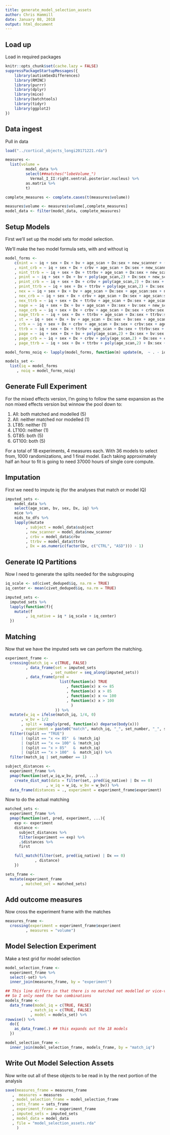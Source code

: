 ```yaml
---
title: generate_model_selection_assets
author: Chris Hammill
date: January 08, 2018
output: html_document
---
```


## Load up

Load in required packages

```r
knitr::opts_chunk$set(cache.lazy = FALSE)
suppressPackageStartupMessages({
    library(autismSexDifferences)
    library(RMINC)
    library(purrr)
    library(dplyr)
    library(mice)
    library(batchtools)
    library(tidyr)
    library(ggplot2)
})
```


## Data ingest

Pull in data

```r
load("../cortical_objects_longi20171221.rda")

measures <-
  list(volume = 
         model_data %>%
         select(##matches("lobeVolume_")
           Vermal_I_II:right.ventral.posterior.nucleus) %>%
         as.matrix %>%
         t)

complete_measures <- complete.cases(t(measures$volume))

measures$volume <- measures$volume[,complete_measures]
model_data <- filter(model_data, complete_measures)
```

## Setup Models

First we'll set up the model sets for model selection.

We'll make the two model formula sets, with and without iq

```r
model_forms <-
    c(nint = ~ iq + sex + Dx + bv + age_scan + Dx:sex + new_scanner + (1 | subject)
    , nint_crb = ~ iq + sex + Dx + crbv + age_scan + Dx:sex + new_scanner + (1 | subject)
    , nint_ttrb = ~ iq + sex + Dx + ttrbv + age_scan + Dx:sex + new_scanner + (1 | subject)
    , pnint = ~ iq + sex + Dx + bv + poly(age_scan,2) + Dx:sex + new_scanner + (1 | subject)
    , pnint_crb = ~ iq + sex + Dx + crbv + poly(age_scan,2) + Dx:sex + new_scanner + (1 | subject)
    , pnint_ttrb = ~ iq + sex + Dx + ttrbv + poly(age_scan,2) + Dx:sex + new_scanner + (1 | subject)
    , nex = ~ iq + sex + Dx + bv + age_scan + Dx:sex + age_scan:sex + new_scanner + (1 | subject)
    , nex_crb = ~ iq + sex + Dx + crbv + age_scan + Dx:sex + age_scan:sex + new_scanner + (1 | subject)
    , nex_ttrb = ~ iq + sex + Dx + ttrbv + age_scan + Dx:sex + age_scan:sex + new_scanner + (1 | subject)
    , nage = ~ iq + sex + Dx + bv + age_scan + Dx:sex + bv:sex + new_scanner + (1 | subject)
    , nage_crb = ~ iq + sex + Dx + crbv + age_scan + Dx:sex + crbv:sex + new_scanner + (1 | subject)
    , nage_ttrb = ~ iq + sex + Dx + ttrbv + age_scan + Dx:sex + ttrbv:sex + new_scanner + (1 | subject)
    , st = ~ iq + sex + Dx + bv + age_scan + Dx:sex + bv:sex + age_scan:sex + new_scanner + (1 | subject)
    , crb = ~ iq + sex + Dx + crbv + age_scan + Dx:sex + crbv:sex + age_scan:sex + new_scanner + (1 | subject)
    , ttrb = ~ iq + sex + Dx + ttrbv + age_scan + Dx:sex + ttrbv:sex + age_scan:sex + new_scanner + (1 | subject)
    , page = ~ iq + sex + Dx + bv + poly(age_scan,2) + Dx:sex + bv:sex + poly(age_scan,2):sex + new_scanner + (1 | subject)
    , page_crb = ~ iq + sex + Dx + crbv + poly(age_scan,2) + Dx:sex + crbv:sex + poly(age_scan,2):sex + new_scanner + (1 | subject)
    , page_ttrb = ~ iq + sex + Dx + ttrbv + poly(age_scan,2) + Dx:sex + ttrbv:sex + poly(age_scan,2):sex + new_scanner + (1 | subject))

model_forms_noiq <- lapply(model_forms, function(m) update(m,  ~ . - iq))

models_set <-
  list(iq = model_forms
     , noiq = model_forms_noiq)
```

## Generate Full Experiment

For the mixed effects version, I'm going to follow the same expansion as the non mixed effects version
but winnow the pool down to:

1. All: both matched and modelled    (5)
2. All: neither matched nor modelled (1)
3. LT85: neither                     (1)
4. LT100: neither                    (1)
5. GT85: both                        (5)
6. GT100: both                       (5)

For a total of 18 experiments, 4 measures each. With 36 models to select from, 1000 randomizations,
and 1 final model. Each taking approximately half an hour to fit is going to need 37000 hours of
single core compute.

## Imputation

First we need to impute iq (for the analyses that match or model IQ)

```r
imputed_sets <-
    model_data %>%
    select(age_scan, bv, sex, Dx, iq) %>%
    mice %>%
    mids_to_dfs %>%
    lapply(mutate
         , subject = model_data$subject
         , new_scanner = model_data$new_scanner
         , crbv = model_data$crbv
         , ttrbv = model_data$ttrbv
         , Dx = as.numeric(factor(Dx, c("CTRL", "ASD"))) - 1)

```

## Generate IQ Partitions

Now I need to generate the splits needed for the subgrouping

```r
iq_scale <- sd(civet_deduped$iq, na.rm = TRUE)
iq_center <- mean(civet_deduped$iq, na.rm = TRUE)

imputed_sets <-
  imputed_sets %>%
  lapply(function(f){
    mutate(f
         , iq_native = iq * iq_scale + iq_center)
  })     
```

## Matching

Now that we have the imputed sets we can perform the matching.

```r

experiment_frame <-
  crossing(match_iq = c(TRUE, FALSE)
         , data_frame(set = imputed_sets
                    , set_number = seq_along(imputed_sets))
         , data_frame(pred =
                        list(function(x) TRUE
                           , function(x) x <= 85
                           , function(x) x > 85
                           , function(x) x <= 100
                           , function(x) x > 100
                             )
                      )) %>% 
  mutate(w_iq = ifelse(match_iq, 1/4, 0)
       , w_bv = 1/2
       , split = sapply(pred, function(x) deparse(body(x)))
       , experiment = paste0("match", match_iq, "_", set_number, "_", split)) %>%
  filter((split == "TRUE") 
       | (split == "x <= 85"  & !match_iq) 
       | (split == "x <= 100" & !match_iq) 
       | (split == "x > 85"   &  match_iq) 
       | (split == "x > 100"  &  match_iq)) %>%
  filter(match_iq | set_number == 1)

subject_distances <-
  experiment_frame %>%
  pmap(function(set,w_iq,w_bv, pred, ...)
    create_dist_mat(data = filter(set, pred(iq_native) | Dx == 0)
                  , w_iq = w_iq, w_bv = w_bv)) %>%
  data_frame(distances = ., experiment = experiment_frame$experiment)

```

Now to do the actual matching

```r
matched_sets <-
  experiment_frame %>%
  pmap(function(set, pred, experiment, ...){
    exp <- experiment
    distance <-
      subject_distances %>%
      filter(experiment == exp) %>%
      .$distances %>%
      first

    full_match(filter(set, pred(iq_native) | Dx == 0)
             , distance)
    })

sets_frame <-
  mutate(experiment_frame
       , matched_set = matched_sets)
```

## Add outcome measures

Now cross the experiment frame with the matches

```r
measures_frame <- 
  crossing(experiment = experiment_frame$experiment
         , measures = "volume")
```

## Model Selection Experiment

Make a test grid for model selection

```r
model_selection_frame <-
  experiment_frame %>%
  select(-set) %>%
  inner_join(measures_frame, by = "experiment")

## This line differs in that there is no matched not modelled or vice-versa
## So I only need the two combinations
models_frame <- 
  data_frame(model_iq = c(TRUE, FALSE)
           , match_iq = c(TRUE, FALSE) 
           , model = models_set) %>%
rowwise() %>%
  do({
    as_data_frame(.) ## this expands out the 18 models
  })

model_selection_frame <-  
  inner_join(model_selection_frame, models_frame, by = "match_iq") 
```

## Write Out Model Selection Assets

Now write out all of these objects to be read in by the
next portion of the analysis

```r
save(measures_frame = measures_frame
   ,  measures = measures
   , model_selection_frame = model_selection_frame
   , sets_frame = sets_frame
   , experiment_frame = experiment_frame
   , imputed_sets = imputed_sets
   , model_data = model_data
   , file = "model_selection_assets.rda"
     )
```
